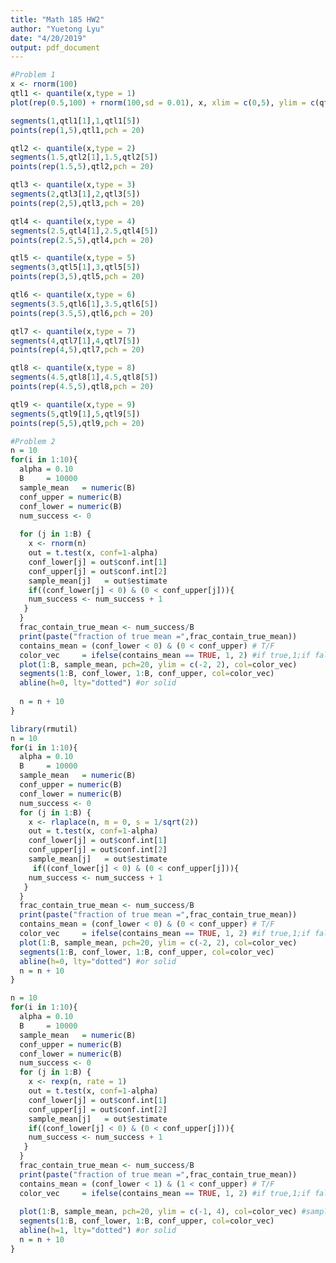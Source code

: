 ```yaml
---
title: "Math 185 HW2"
author: "Yuetong Lyu"
date: "4/20/2019"
output: pdf_document
---
```


```r
#Problem 1
x <- rnorm(100)
qtl1 <- quantile(x,type = 1)
plot(rep(0.5,100) + rnorm(100,sd = 0.01), x, xlim = c(0,5), ylim = c(qtl1[1],qtl1[5]))

segments(1,qtl1[1],1,qtl1[5])
points(rep(1,5),qtl1,pch = 20)

qtl2 <- quantile(x,type = 2)
segments(1.5,qtl2[1],1.5,qtl2[5])
points(rep(1.5,5),qtl2,pch = 20)

qtl3 <- quantile(x,type = 3)
segments(2,qtl3[1],2,qtl3[5])
points(rep(2,5),qtl3,pch = 20)

qtl4 <- quantile(x,type = 4)
segments(2.5,qtl4[1],2.5,qtl4[5])
points(rep(2.5,5),qtl4,pch = 20)

qtl5 <- quantile(x,type = 5)
segments(3,qtl5[1],3,qtl5[5])
points(rep(3,5),qtl5,pch = 20)

qtl6 <- quantile(x,type = 6)
segments(3.5,qtl6[1],3.5,qtl6[5])
points(rep(3.5,5),qtl6,pch = 20)

qtl7 <- quantile(x,type = 7)
segments(4,qtl7[1],4,qtl7[5])
points(rep(4,5),qtl7,pch = 20)

qtl8 <- quantile(x,type = 8)
segments(4.5,qtl8[1],4.5,qtl8[5])
points(rep(4.5,5),qtl8,pch = 20)

qtl9 <- quantile(x,type = 9)
segments(5,qtl9[1],5,qtl9[5])
points(rep(5,5),qtl9,pch = 20)
```

```r
#Problem 2
n = 10
for(i in 1:10){
  alpha = 0.10
  B     = 10000
  sample_mean   = numeric(B)
  conf_upper = numeric(B)
  conf_lower = numeric(B)
  num_success <- 0
  
  for (j in 1:B) {
    x <- rnorm(n)
    out = t.test(x, conf=1-alpha)
    conf_lower[j] = out$conf.int[1]
    conf_upper[j] = out$conf.int[2]
    sample_mean[j]   = out$estimate
    if((conf_lower[j] < 0) & (0 < conf_upper[j])){
    num_success <- num_success + 1
   }
  }
  frac_contain_true_mean <- num_success/B
  print(paste("fraction of true mean =",frac_contain_true_mean))
  contains_mean = (conf_lower < 0) & (0 < conf_upper) # T/F
  color_vec     = ifelse(contains_mean == TRUE, 1, 2) #if true,1;if false,2
  plot(1:B, sample_mean, pch=20, ylim = c(-2, 2), col=color_vec)
  segments(1:B, conf_lower, 1:B, conf_upper, col=color_vec)
  abline(h=0, lty="dotted") #or solid
  
  n = n + 10
}
```

```r
library(rmutil)
n = 10
for(i in 1:10){
  alpha = 0.10
  B     = 10000
  sample_mean   = numeric(B)
  conf_upper = numeric(B)
  conf_lower = numeric(B)
  num_success <- 0
  for (j in 1:B) {
    x <- rlaplace(n, m = 0, s = 1/sqrt(2))
    out = t.test(x, conf=1-alpha)
    conf_lower[j] = out$conf.int[1]
    conf_upper[j] = out$conf.int[2]
    sample_mean[j]   = out$estimate
     if((conf_lower[j] < 0) & (0 < conf_upper[j])){
    num_success <- num_success + 1
   }
  }
  frac_contain_true_mean <- num_success/B
  print(paste("fraction of true mean =",frac_contain_true_mean))
  contains_mean = (conf_lower < 0) & (0 < conf_upper) # T/F
  color_vec     = ifelse(contains_mean == TRUE, 1, 2) #if true,1;if false,2
  plot(1:B, sample_mean, pch=20, ylim = c(-2, 2), col=color_vec)
  segments(1:B, conf_lower, 1:B, conf_upper, col=color_vec)
  abline(h=0, lty="dotted") #or solid
  n = n + 10
}
```

```r
n = 10
for(i in 1:10){
  alpha = 0.10
  B     = 10000
  sample_mean   = numeric(B)
  conf_upper = numeric(B)
  conf_lower = numeric(B)
  num_success <- 0
  for (j in 1:B) {
    x <- rexp(n, rate = 1)
    out = t.test(x, conf=1-alpha)
    conf_lower[j] = out$conf.int[1]
    conf_upper[j] = out$conf.int[2]
    sample_mean[j]   = out$estimate
    if((conf_lower[j] < 0) & (0 < conf_upper[j])){
    num_success <- num_success + 1
   }
  }
  frac_contain_true_mean <- num_success/B
  print(paste("fraction of true mean =",frac_contain_true_mean))
  contains_mean = (conf_lower < 1) & (1 < conf_upper) # T/F
  color_vec     = ifelse(contains_mean == TRUE, 1, 2) #if true,1;if false,2
  
  plot(1:B, sample_mean, pch=20, ylim = c(-1, 4), col=color_vec) #sample mean
  segments(1:B, conf_lower, 1:B, conf_upper, col=color_vec)
  abline(h=1, lty="dotted") #or solid
  n = n + 10
}
```
